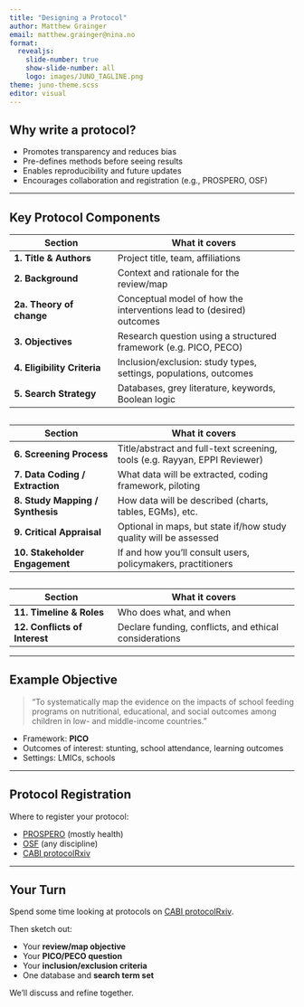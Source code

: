 ```yaml
---
title: "Designing a Protocol"
author: Matthew Grainger
email: matthew.grainger@nina.no
format:
  revealjs:
    slide-number: true
    show-slide-number: all
    logo: images/JUNO_TAGLINE.png
theme: juno-theme.scss
editor: visual
---
```


## Why write a protocol?

-   Promotes transparency and reduces bias
-   Pre-defines methods before seeing results
-   Enables reproducibility and future updates
-   Encourages collaboration and registration (e.g., PROSPERO, OSF)

------------------------------------------------------------------------

## Key Protocol Components

| Section | What it covers |
|--------------------------|----------------------------------------------|
| **1. Title & Authors** | Project title, team, affiliations |
| **2. Background** | Context and rationale for the review/map |
| **2a. Theory of change** | Conceptual model of how the interventions lead to (desired) outcomes |
| **3. Objectives** | Research question using a structured framework (e.g. PICO, PECO) |
| **4. Eligibility Criteria** | Inclusion/exclusion: study types, settings, populations, outcomes |
| **5. Search Strategy** | Databases, grey literature, keywords, Boolean logic |

## 

| Section | What it covers |
|--------------------------|----------------------------------------------|
| **6. Screening Process** | Title/abstract and full-text screening, tools (e.g. Rayyan, EPPI Reviewer) |
| **7. Data Coding / Extraction** | What data will be extracted, coding framework, piloting |
| **8. Study Mapping / Synthesis** | How data will be described (charts, tables, EGMs), etc. |
| **9. Critical Appraisal** | Optional in maps, but state if/how study quality will be assessed |
| **10. Stakeholder Engagement** | If and how you’ll consult users, policymakers, practitioners |

## 

| Section | What it covers |
|--------------------------|----------------------------------------------|
| **11. Timeline & Roles** | Who does what, and when |
| **12. Conflicts of Interest** | Declare funding, conflicts, and ethical considerations |

------------------------------------------------------------------------

## Example Objective {visibility="hidden"}

> “To systematically map the evidence on the impacts of school feeding programs on nutritional, educational, and social outcomes among children in low- and middle-income countries.”

-   Framework: **PICO**
-   Outcomes of interest: stunting, school attendance, learning outcomes
-   Settings: LMICs, schools

------------------------------------------------------------------------

## Protocol Registration

Where to register your protocol:

-   [PROSPERO](https://www.crd.york.ac.uk/prospero/) (mostly health)
-   [OSF](https://osf.io/) (any discipline)
-   [CABI protocolRxiv](https://www.cabidigitallibrary.org/product/ep)

------------------------------------------------------------------------

## Your Turn {visibility="hidden"}

Spend some time looking at protocols on [CABI protocolRxiv](https://www.cabidigitallibrary.org/product/ep).

Then sketch out:

-   Your **review/map objective**
-   Your **PICO/PECO question**
-   Your **inclusion/exclusion criteria**
-   One database and **search term set**

We'll discuss and refine together.
